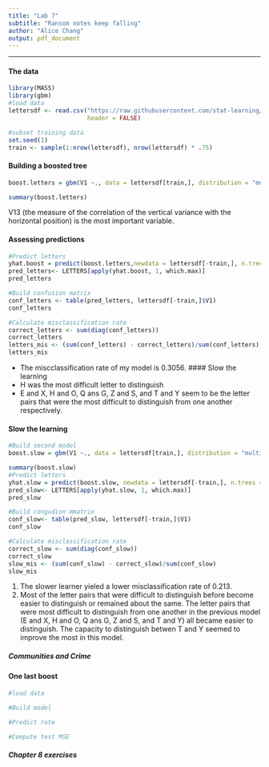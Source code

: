 ```yaml
---
title: "Lab 7"
subtitle: "Ransom notes keep falling"
author: "Alice Chang"
output: pdf_document
---
```


* * *

#### The data

```r
library(MASS)
library(gbm)
#load data
lettersdf <- read.csv("https://raw.githubusercontent.com/stat-learning/course-materials/master/data/letters.csv",
                      header = FALSE)

#subset training data
set.seed(1)
train <- sample(1:nrow(lettersdf), nrow(lettersdf) * .75)

```



#### Building a boosted tree

```r
boost.letters = gbm(V1 ~., data = lettersdf[train,], distribution = "multinomial", n.trees = 50, interaction.depth = 1, shrinkage = 0.1)

summary(boost.letters)
```
V13 (the measure of the correlation of the vertical variance with the horizontal position) is the most important variable.

#### Assessing predictions

```r
#Predict letters
yhat.boost = predict(boost.letters,newdata = lettersdf[-train,], n.trees = 50, type = "response")
pred_letters<- LETTERS[apply(yhat.boost, 1, which.max)]
pred_letters

#Build confusion matrix
conf_letters <- table(pred_letters, lettersdf[-train,]$V1)
conf_letters

#Calculate misclassification rate
correct_letters <- sum(diag(conf_letters))
correct_letters
letters_mis <- (sum(conf_letters) - correct_letters)/sum(conf_letters)
letters_mis
```
- The miscclassification rate of my model is 0.3056. 
#### Slow the learning
- H was the most difficult letter to distinguish
- E and X, H and O, Q ans G, Z and S, and T and Y seem to be the letter pairs that were the most difficult to distinguish from one another respectively. 

#### Slow the learning
```r
#Build second model
boost.slow = gbm(V1 ~., data = lettersdf[train,], distribution = "multinomial", n.trees = 300, interaction.depth = 1, shrinkage = 0.05)

summary(boost.slow)
#Predict letters
yhat.slow = predict(boost.slow, newdata = lettersdf[-train,], n.trees = 300, type = "response")
pred_slow<- LETTERS[apply(yhat.slow, 1, which.max)]
pred_slow

#Build congudion mmatrix
conf_slow<- table(pred_slow, lettersdf[-train,]$V1)
conf_slow

#Calculate misclassification rate
correct_slow <- sum(diag(conf_slow))
correct_slow
slow_mis <- (sum(conf_slow) - correct_slow)/sum(conf_slow)
slow_mis

```
1. The slower learner yieled a lower misclassification rate of 0.213.
2. Most of the letter pairs that were difficult to distinguish before become easier to distinguish or remained about the same. The letter pairs that were most difficult to distinguish from one another in the previous model (E and X, H and O, Q ans G, Z and S, and T and Y) all became easier to distinguish. The capacity to distinguish betwen T and Y seemed to improve the most in this model.

##### Communities and Crime

#### One last boost

```r
#load data

#Build model

#Predict rate

#Compute test MSE
```


##### Chapter 8 exercises

```r
```


